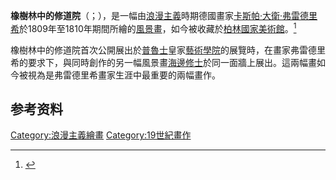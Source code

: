 {{Painting
| image_file=Caspar David Friedrich - Abtei im Eichwald - Google Art Project.jpg 
| artist = [[卡斯帕·大衛·弗雷德里希|卡斯帕·大衛·弗雷德里希]]
| year = 1809-1810年
| type = 布面油画
| height_metric   = 110.4
| width_metric    = 171
| height_imperial = 
| width_imperial  = 
| metric_unit     = cm
| imperial_unit   = in
| city = 
| museum = 柏林國家美術館
}}'''橡樹林中的修道院'''（{{lang-en|'''The Abbey in the Oakwood'''}}；{{lang-de|'''Abtei im Eichwald'''}}），是一幅由[[浪漫主義|浪漫主義]]時期德國畫家[[卡斯帕·大衛·弗雷德里希|卡斯帕·大衛·弗雷德里希]]於1809年至1810年期間所繪的[[風景畫|風景畫]]，如今被收藏於[[國家美術館_(柏林)|柏林國家美術館]]。<ref>{{Cite book|title=Caspar David Friedrich|last=Grave|first=Johannes|publisher=Prestel|year=2012|isbn=|location=New York|pages=144|others=Dr. Fiona Elliott trans.}}</ref>

橡樹林中的修道院首次公開展出於[[普魯士|普魯士]]皇家[[學院藝術|藝術學院]]的展覽時，在畫家弗雷德里希的要求下，與同時創作的另一幅風景畫[[海邊修士|海邊修士]]於同一面牆上展出。這兩幅畫如今被視為是弗雷德里希畫家生涯中最重要的兩幅畫作。

== 参考资料 ==
{{reflist}}

[[Category:浪漫主義繪畫|Category:浪漫主義繪畫]]
[[Category:19世紀畫作|Category:19世紀畫作]]